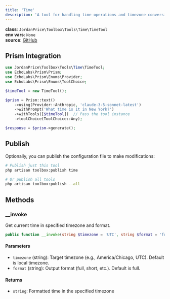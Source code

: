 ```yaml
---
title: 'Time'
description: 'A tool for handling time operations and timezone conversions.'
---
```


**class**: `JordanPrice\Toolbox\Tools\Time\TimeTool`       
**env vars**: `None`    
**source**: [GitHub](https://github.com/jordan-price/toolbox/blob/main/src/Tools/Time/TimeTool.php)     

## Prism Integration

```php
use JordanPrice\Toolbox\Tools\Time\TimeTool;
use EchoLabs\Prism\Prism;
use EchoLabs\Prism\Enums\Provider;
use EchoLabs\Prism\Enums\ToolChoice;

$timeTool = new TimeTool();

$prism = Prism::text()
    ->using(Provider::Anthropic, 'claude-3-5-sonnet-latest')
    ->withPrompt('What time is it in New York?')
    ->withTools([$timeTool])  // Pass the tool instance
    ->toolChoice(ToolChoice::Any);

$response = $prism->generate();
```

## Publish

Optionally, you can publish the configuration file to make modifications:

```bash
# Publish just this tool
php artisan toolbox:publish time

# Or publish all tools
php artisan toolbox:publish --all
```

## Methods

### __invoke

Get current time in specified timezone and format.

```php
public function __invoke(string $timezone = 'UTC', string $format = 'full'): string
```

#### Parameters
- `timezone` (string): Target timezone (e.g., America/Chicago, UTC). Default is local timezone.
- `format` (string): Output format (full, short, etc.). Default is full.

#### Returns
- `string`: Formatted time in the specified timezone
